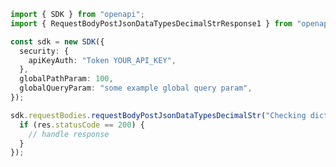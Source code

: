 ```typescript showLineNumbers copy filename="Request Body Post Json Data Types Decimal Str usage example"
import { SDK } from "openapi";
import { RequestBodyPostJsonDataTypesDecimalStrResponse1 } from "openapi/dist/sdk/models/operations";

const sdk = new SDK({
  security: {
    apiKeyAuth: "Token YOUR_API_KEY",
  },
  globalPathParam: 100,
  globalQueryParam: "some example global query param",
});

sdk.requestBodies.requestBodyPostJsonDataTypesDecimalStr("Checking dictate plum").then((res: RequestBodyPostJsonDataTypesDecimalStrResponse1) => {
  if (res.statusCode == 200) {
    // handle response
  }
});
```
